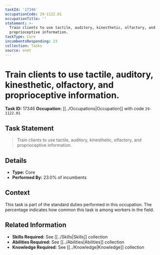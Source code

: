 ```yaml
---
taskId: '17346'
occupationCode: 29-1122.01
occupationTitle: ''
statement: >-
  Train clients to use tactile, auditory, kinesthetic, olfactory, and
  proprioceptive information.
taskType: Core
incumbentsResponding: 23
collection: Tasks
source: onet
---
```

# Train clients to use tactile, auditory, kinesthetic, olfactory, and proprioceptive information.

**Task ID:** 17346
**Occupation:** [[../Occupations|Occupation]] with code `29-1122.01`

## Task Statement

> Train clients to use tactile, auditory, kinesthetic, olfactory, and proprioceptive information.

## Details

- **Type:** Core
- **Performed By:** 23.0% of incumbents

## Context

This task is part of the standard duties performed in this occupation. The percentage indicates how common this task is among workers in the field.

## Related Information

- **Skills Required:** See [[../Skills|Skills]] collection
- **Abilities Required:** See [[../Abilities|Abilities]] collection
- **Knowledge Required:** See [[../Knowledge|Knowledge]] collection
